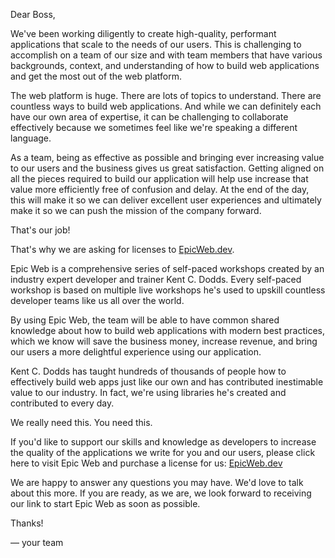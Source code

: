Dear Boss,

We've been working diligently to create high-quality, performant applications that scale to the needs of our users. This is challenging to accomplish on a team of our size and with team members that have various backgrounds, context, and understanding of how to build web applications and get the most out of the web platform.

The web platform is huge. There are lots of topics to understand. There are countless ways to build web applications. And while we can definitely each have our own area of expertise, it can be challenging to collaborate effectively because we sometimes feel like we're speaking a different language.

As a team, being as effective as possible and bringing ever increasing value to our users and the business gives us great satisfaction. Getting aligned on all the pieces required to build our application will help use increase that value more efficiently free of confusion and delay. At the end of the day, this will make it so we can deliver excellent user experiences and ultimately make it so we can push the mission of the company forward.

That's our job!

That's why we are asking for licenses to [EpicWeb.dev](https://www.epicweb.dev).

Epic Web is a comprehensive series of self-paced workshops created by an industry expert developer and trainer Kent C. Dodds. Every self-paced workshop is based on multiple live workshops he's used to upskill countless developer teams like us all over the world.

By using Epic Web, the team will be able to have common shared knowledge about how to build web applications with modern best practices, which we know will save the business money, increase revenue, and bring our users a more delightful experience using our application.

Kent C. Dodds has taught hundreds of thousands of people how to effectively build web apps just like our own and has contributed inestimable value to our industry. In fact, we're using libraries he's created and contributed to every day.

We really need this. You need this.

If you'd like to support our skills and knowledge as developers to increase the quality of the applications we write for you and our users, please click here to visit Epic Web and purchase a license for us: [EpicWeb.dev](https://www.epicweb.dev)

We are happy to answer any questions you may have. We'd love to talk about this more. If you are ready, as we are, we look forward to receiving our link to start Epic Web as soon as possible.

Thanks!

— your team
